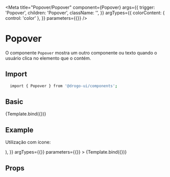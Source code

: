 

<Meta
  title="Popover/Popover"
  component={Popover}
  args={{
    trigger: 'Popover',
    children: 'Popover',
    className: '',
  }}
  argTypes={{
    colorContent: { control: 'color' },
  }}
  parameters={{}}
/>


# Popover

<!-- Adicionar uma descrição para o componente -->

O componente `Popover` mostra um outro componente ou texto quando o usuário clica no elemento que o contém.

## Import

```sh
  import { Popover } from '@drogo-ui/components';
```

## Basic

<Canvas>
  <Story name="Default" args={{}} argTypes={{}} parameters={{}}>
    {Template.bind({})}
  </Story>
</Canvas>

## Example

Utilização com ícone:

<Canvas>
  <Story
    name="Example"
    args={{
      trigger: (
        <span
          style={{
            width: 40,
            height: 40,
            borderRadius: '50%',
            background: '#fff',
            display: 'flex',
            alignItems: 'center',
            justifyContent: 'center',
            fontSize: 24,
            boxShadow: '2px 2px 2px 1px rgba(0, 0, 0, 0.2)',
          }}
        >
          <PlOutlinePlusCircle />
        </span>
      ),
    }}
    argTypes={{}}
    parameters={{}}
  >
    {Template.bind({})}
  </Story>
</Canvas>

## Props

<ArgsTable of={Popover} />

